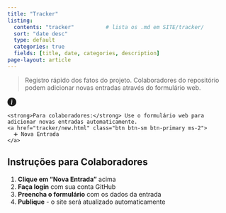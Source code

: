 ```yaml
---
title: "Tracker"
listing:
  contents: "tracker"          # lista os .md em SITE/tracker/
  sort: "date desc"
  type: default
  categories: true
  fields: [title, date, categories, description]
page-layout: article
---
```


> Registro rápido dos fatos do projeto. Colaboradores do repositório podem adicionar novas entradas através do formulário web.

<div class="alert alert-info d-flex align-items-center" role="alert">
  <svg width="20" height="20" fill="currentColor" class="me-2" viewBox="0 0 16 16">
    <path d="M8 16A8 8 0 1 0 8 0a8 8 0 0 0 0 16zm.93-9.412-1 4.705c-.07.34.029.533.304.533.194 0 .487-.07.686-.246l-.088.416c-.287.346-.92.598-1.465.598-.703 0-1.002-.422-.808-1.319l.738-3.468c.064-.293.006-.399-.287-.47l-.451-.081.082-.381 2.29-.287zM8 5.5a1 1 0 1 1 0-2 1 1 0 0 1 0 2z"/>
  </svg>
  <div>
    <strong>Para colaboradores:</strong> Use o formulário web para adicionar novas entradas automaticamente.
    <a href="tracker/new.html" class="btn btn-sm btn-primary ms-2">
      ➕ Nova Entrada
    </a>
  </div>
</div>

## Instruções para Colaboradores
1. **Clique em "Nova Entrada"** acima
2. **Faça login** com sua conta GitHub
3. **Preencha o formulário** com os dados da entrada
4. **Publique** - o site será atualizado automaticamente